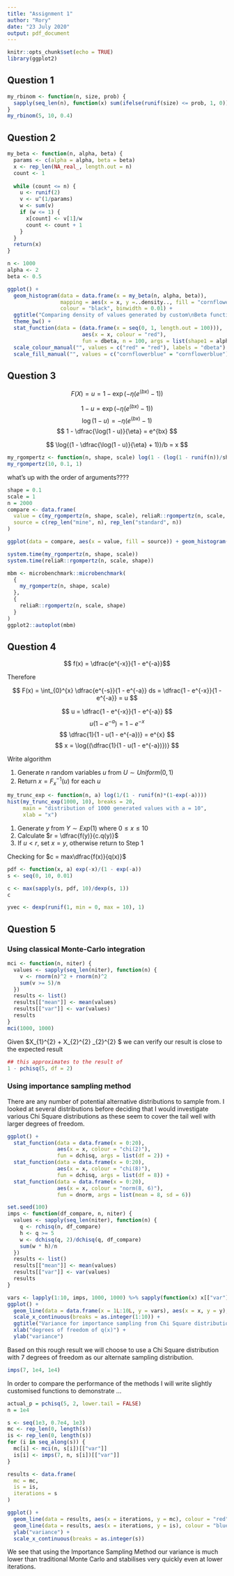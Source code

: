 ```yaml
---
title: "Assignment 1"
author: "Rory"
date: "23 July 2020"
output: pdf_document
---
```


```r
knitr::opts_chunk$set(echo = TRUE)
library(ggplot2)
```

## Question 1

```r
my_rbinom <- function(n, size, prob) {
  sapply(seq_len(n), function(x) sum(ifelse(runif(size) <= prob, 1, 0)))
}
my_rbinom(5, 10, 0.4)
```

## Question 2

```r

my_beta <- function(n, alpha, beta) {
  params <- c(alpha = alpha, beta = beta)
  x <- rep_len(NA_real_, length.out = n)
  count <- 1
  
  while (count <= n) {
    u <- runif(2)
    v <- u^(1/params)
    w <- sum(v)
    if (w <= 1) {
      x[count] <- v[1]/w
      count <- count + 1
    }
  }
  return(x)
}

n <- 1000
alpha <- 2
beta <- 0.5

ggplot() + 
  geom_histogram(data = data.frame(x = my_beta(n, alpha, beta)), 
                 mapping = aes(x = x, y =..density.., fill = "cornflowerblue"),
                 colour = "black", binwidth = 0.01) +
  ggtitle("Comparing density of values generated by custom\nBeta function and R standard Beta function") +
  theme_bw() +
  stat_function(data = (data.frame(x = seq(0, 1, length.out = 100))),
                        aes(x = x, colour = "red"), 
                        fun = dbeta, n = 100, args = list(shape1 = alpha, shape2 = beta), size = 1) +
  scale_colour_manual("", values = c("red" = "red"), labels = "dbeta") +
  scale_fill_manual("", values = c("cornflowerblue" = "cornflowerblue"), labels = "my_rbeta")

```

## Question 3

$$ F(X) = u = 1 - \exp{(-\eta(e^{(bx)} - 1))} $$

$$ 1 - u = \exp{(-\eta(e^{(bx)} - 1))} $$
$$ \log(1 - u) = -\eta(e^{(bx)} - 1) $$
$$ 1 - \dfrac{\log(1 - u)}{\eta} = e^{bx} $$

$$ \log{(1 - \dfrac{\log(1 - u)}{\eta} + 1)}/b = x $$

```r
my_rgompertz <- function(n, shape, scale) log(1 - (log(1 - runif(n))/shape))/scale
my_rgompertz(10, 0.1, 1)

```

what's up with the order of arguments????

```r
shape = 0.1
scale = 1
n = 2000
compare <- data.frame(
  value = c(my_rgompertz(n, shape, scale), reliaR::rgompertz(n, scale, shape)),
  source = c(rep_len("mine", n), rep_len("standard", n))
)

ggplot(data = compare, aes(x = value, fill = source)) + geom_histogram(position = "dodge")

system.time(my_rgompertz(n, shape, scale))
system.time(reliaR::rgompertz(n, scale, shape))

mbm <- microbenchmark::microbenchmark(
  {
    my_rgompertz(n, shape, scale)
  },
  {
    reliaR::rgompertz(n, scale, shape)
  }
)
ggplot2::autoplot(mbm)
```

## Question 4

$$ f(x) = \dfrac{e^{-x}}{1 - e^{-a}}$$

Therefore

$$ F(x) = \int_{0}^{x} \dfrac{e^{-s}}{1 - e^{-a}} ds  = \dfrac{1 - e^{-x}}{1 - e^{-a}} = u $$

$$ u = \dfrac{1 - e^{-x}}{1 - e^{-a}} $$
$$ u(1 - e^{-a}) = 1 - e^{-x} $$
$$ \dfrac{1}{1 - u(1 - e^{-a})} = e^{x} $$
$$ x = \log{(\dfrac{1}{1 - u(1 - e^{-a})})} $$

Write algorithm

1. Generate $n$ random variables $u$ from $U \sim Uniform(0, 1)$
2. Return $x = F_x^{-1}(u)$ for each $u$

```r
my_trunc_exp <- function(n, a) log(1/(1 - runif(n)*(1-exp(-a))))
hist(my_trunc_exp(1000, 10), breaks = 20, 
     main = "distribution of 1000 generated values with a = 10",
     xlab = "x")
```

1. Generate $y$ from $Y \sim Exp(1)$ where $0 \le x \le 10$
2. Calculate $r = \dfrac{f(y)}{c.q(y)}$
3. If $u < r$, set $x = y$, otherwise return to Step 1

Checking for $c = max\dfrac{f(x)}{q(x)}$

```r
pdf <- function(x, a) exp(-x)/(1 - exp(-a))
s <- seq(0, 10, 0.01)

c <- max(sapply(s, pdf, 10)/dexp(s, 1))
c
```

```r
yvec <- dexp(runif(1, min = 0, max = 10), 1)
```


## Question 5

### Using classical Monte-Carlo integration

```r
mci <- function(n, niter) {
  values <- sapply(seq_len(niter), function(n) {
    v <- rnorm(n)^2 + rnorm(n)^2
    sum(v >= 5)/n
  })
  results <- list()
  results[["mean"]] <- mean(values)
  results[["var"]] <- var(values)
  results
}
mci(1000, 1000)
```

Given $X_{1}^{2} + X_{2}^{2} \sim \chi_{2}^{2} $ we can verify our result is close to the expected result

```r
## this approximates to the result of 
1 - pchisq(5, df = 2)
```

### Using importance sampling method

There are any number of potential alternative distributions to sample from. I looked at several distributions before deciding that I would investigate various Chi Square distributions as these seem to cover the tail well with larger degrees of freedom.

```r
ggplot() +
  stat_function(data = data.frame(x = 0:20),
                aes(x = x, colour = "chi(2)"),
                fun = dchisq, args = list(df = 2)) +
  stat_function(data = data.frame(x = 0:20),
                aes(x = x, colour = "chi(8)"),
                fun = dchisq, args = list(df = 8)) +
  stat_function(data = data.frame(x = 0:20),
                aes(x = x, colour = "norm(8, 6)"),
                fun = dnorm, args = list(mean = 8, sd = 6))

```

```r
set.seed(100)
imps <- function(df_compare, n, niter) {
  values <- sapply(seq_len(niter), function(n) {
    q <- rchisq(n, df_compare)
    h <- q >= 5
    w <- dchisq(q, 2)/dchisq(q, df_compare)
    sum(w * h)/n
  })
  results <- list()
  results[["mean"]] <- mean(values)
  results[["var"]] <- var(values)
  results
}

vars <- lapply(1:10, imps, 1000, 1000) %>% sapply(function(x) x[["var"]])
ggplot() + 
  geom_line(data = data.frame(x = 1L:10L, y = vars), aes(x = x, y = y), colour = "blue") +
  scale_x_continuous(breaks = as.integer(1:10)) +
  ggtitle("Variance for importance sampling from Chi Square distributions\nwith degrees of freedoms 1 to 10") +
  xlab("degrees of freedom of q(x)") +
  ylab("variance")
```

Based on this rough result we will choose to use a Chi Square distribution with 7 degrees of freedom as our alternate sampling distribution.

```r
imps(7, 1e4, 1e4)
```

In order to compare the performance of the methods I will write slightly customised functions to demonstrate ... 

```r
actual_p = pchisq(5, 2, lower.tail = FALSE)
n = 1e4

s <- seq(1e3, 0.7e4, 1e3)
mc <- rep_len(0, length(s))
is <- rep_len(0, length(s))
for (i in seq_along(s)) {
  mc[i] <- mci(n, s[i])[["var"]]
  is[i] <- imps(7, n, s[i])[["var"]]
}

results <- data.frame(
  mc = mc,
  is = is,
  iterations = s
)

ggplot() +
  geom_line(data = results, aes(x = iterations, y = mc), colour = "red") +
  geom_line(data = results, aes(x = iterations, y = is), colour = "blue") +
  ylab("variance") +
  scale_x_continuous(breaks = as.integer(s))
```

We see that using the Importance Sampling Method our variance is much lower than traditional Monte Carlo and stabilises very quickly even at lower iterations.


